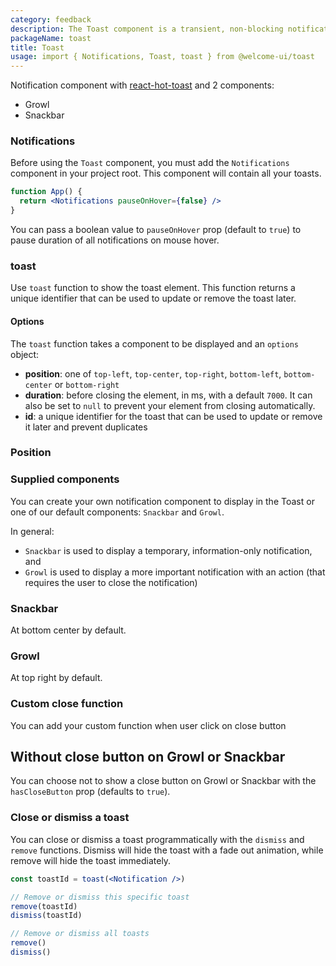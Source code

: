 ```yaml
---
category: feedback
description: The Toast component is a transient, non-blocking notification that appears briefly to provide feedback to the user. It is typically used to display messages such as success, error, warning, or informational alerts. Toasts appear at a designated area of the screen, often at the bottom or top, and automatically disappear after a few seconds, ensuring a smooth and unobtrusive user experience.
packageName: toast
title: Toast
usage: import { Notifications, Toast, toast } from @welcome-ui/toast
---
```


Notification component with [react-hot-toast](https://react-hot-toast.com/) and 2 components:

- Growl
- Snackbar

### Notifications

Before using the `Toast` component, you must add the `Notifications` component in your project root. This component will contain all your toasts.

```jsx
function App() {
  return <Notifications pauseOnHover={false} />
}
```

You can pass a boolean value to `pauseOnHover` prop (default to `true`) to pause duration of all notifications on mouse hover.

### toast

Use `toast` function to show the toast element. This function returns a unique identifier that can be used to update or remove the toast later.

#### Options

The `toast` function takes a component to be displayed and an `options` object:

- **position**: one of `top-left`, `top-center`, `top-right`, `bottom-left`, `bottom-center` or `bottom-right`
- **duration**: before closing the element, in ms, with a default `7000`. It can also be set to `null` to prevent your element from closing automatically.
- **id**: a unique identifier for the toast that can be used to update or remove it later and prevent duplicates

### Position

<div data-playground="toast.tsx" data-component="Toast"></div>

### Supplied components

You can create your own notification component to display in the Toast or one of our default components: `Snackbar` and `Growl`.

In general:

- `Snackbar` is used to display a temporary, information-only notification, and
- `Growl` is used to display a more important notification with an action (that requires the user to close the notification)

### Snackbar

At bottom center by default.

<div data-playground="snackbar.tsx" data-component="Toast"></div>

### Growl

At top right by default.

<div data-playground="growl.tsx" data-component="Toast"></div>

### Custom close function

You can add your custom function when user click on close button

<div data-playground="custom-close.tsx" data-component="Toast"></div>

## Without close button on Growl or Snackbar

You can choose not to show a close button on Growl or Snackbar with the `hasCloseButton` prop (defaults to `true`).

<div data-playground="without-close.tsx" data-component="Toast"></div>

### Close or dismiss a toast

You can close or dismiss a toast programmatically with the `dismiss` and `remove` functions. Dismiss will hide the toast with a fade out animation, while remove will hide the toast immediately.

```jsx
const toastId = toast(<Notification />)

// Remove or dismiss this specific toast
remove(toastId)
dismiss(toastId)

// Remove or dismiss all toasts
remove()
dismiss()
```

